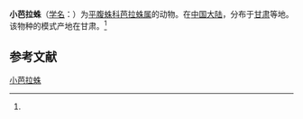 {{Speciesbox
| name = 小芭拉蛛
| status = 
| status_system = 
| image = 
| genus = Parasyrisca
| species = minor
| authority = (Schenkel, 1963)<ref name='id14389'>{{cite web| url =http://www.bioinfo.cn/db05/BjdwSpecies.php?action=view&id=14389| title =小芭拉蛛| work =《中国动物物种编目数据库》| publisher =中国科学院微生物研究所| author =中国科学院动物研究所| accessdate =2009-04-28| deadurl =yes| archiveurl =https://web.archive.org/web/20160305081256/http://www.bioinfo.cn/db05/BjdwSpecies.php?action=view&id=14389| archivedate =2016-03-05}}</ref>
}}

'''小芭拉蛛'''（[[学名|学名]]：{{lang|la|''Parasyrisca minor''}}）为[[平腹蛛科|平腹蛛科]][[芭拉蛛属|芭拉蛛属]]的动物。在[[中国大陆|中国大陆]]，分布于[[甘肃|甘肃]]等地。该物种的模式产地在甘肃。<ref name='id14389'/>

== 参考文献 ==
{{reflist}}

{{Wikispecies|Parasyrisca minor}}

[[Category:芭拉蛛属|小芭拉蛛]]


{{蜘蛛小作品}}
